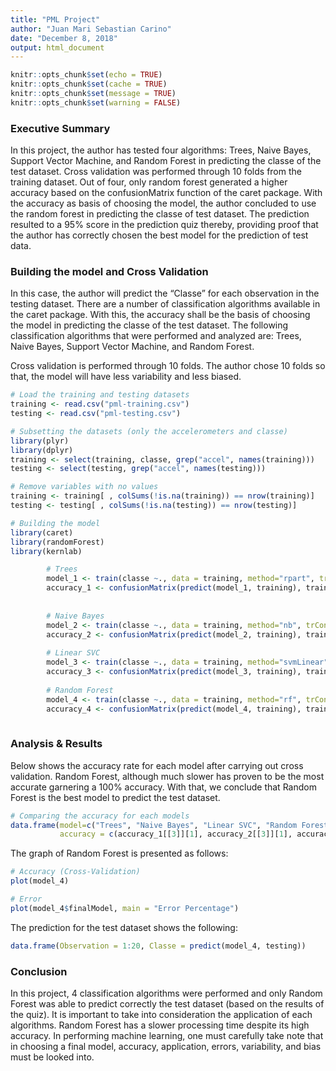 ---
title: "PML Project"
author: "Juan Mari Sebastian Carino"
date: "December 8, 2018"
output: html_document
---

```{r setup, include=FALSE}
knitr::opts_chunk$set(echo = TRUE)
knitr::opts_chunk$set(cache = TRUE)
knitr::opts_chunk$set(message = TRUE)
knitr::opts_chunk$set(warning = FALSE)
```

### Executive Summary

  In this project, the author has tested four algorithms: Trees, Naive Bayes, Support Vector Machine, and Random Forest in predicting the classe of the test dataset. Cross validation was performed through 10 folds from the training dataset. Out of four, only random forest generated a higher accuracy based on the confusionMatrix function of the caret package. With the accuracy as basis of choosing the model, the author concluded to use the random forest in predicting the classe of test dataset. The prediction resulted to a 95% score in the prediction quiz thereby, providing proof that the author has correctly chosen the best model for the prediction of test data. 

### Building the model and Cross Validation

  In this case, the author will predict the "Classe" for each observation in the testing dataset. There are a number of classification algorithms available in the caret package. With this, the accuracy shall be the basis of choosing the model in predicting the classe of the test dataset. The following classification algorithms that were performed and analyzed are: Trees, Naive Bayes, Support Vector Machine, and Random Forest.
  
  Cross validation is performed through 10 folds. The author chose 10 folds so that, the model will have less variability and less biased. 

```{r results='hide'}
# Load the training and testing datasets
training <- read.csv("pml-training.csv")
testing <- read.csv("pml-testing.csv")

# Subsetting the datasets (only the accelerometers and classe)
library(plyr)
library(dplyr)
training <- select(training, classe, grep("accel", names(training)))
testing <- select(testing, grep("accel", names(testing)))

# Remove variables with no values
training <- training[ , colSums(!is.na(training)) == nrow(training)]
testing <- testing[ , colSums(!is.na(testing)) == nrow(testing)]

# Building the model
library(caret)
library(randomForest)
library(kernlab)

        # Trees
        model_1 <- train(classe ~., data = training, method="rpart", trControl = trainControl(method = "cv", number = 10, verboseIter = TRUE))
        accuracy_1 <- confusionMatrix(predict(model_1, training), training$classe)
        
    
        # Naive Bayes
        model_2 <- train(classe ~., data = training, method="nb", trControl = trainControl(method = "cv", number = 10, verboseIter = TRUE))
        accuracy_2 <- confusionMatrix(predict(model_2, training), training$classe)
        
        # Linear SVC 
        model_3 <- train(classe ~., data = training, method="svmLinear", trControl = trainControl(method = "cv", number = 10, verboseIter = TRUE))
        accuracy_3 <- confusionMatrix(predict(model_3, training), training$classe)
        
        # Random Forest
        model_4 <- train(classe ~., data = training, method="rf", trControl = trainControl(method = "cv", number = 10, verboseIter = TRUE))
        accuracy_4 <- confusionMatrix(predict(model_4, training), training$classe)
        
```

### Analysis & Results 

Below shows the accuracy rate for each model after carrying out cross validation. Random Forest, although much slower has proven to be the most accurate garnering a 100% accuracy. With that, we conclude that Random Forest is the best model to predict the test dataset. 
```{r }
# Comparing the accuracy for each models
data.frame(model=c("Trees", "Naive Bayes", "Linear SVC", "Random Forest"),
           accuracy = c(accuracy_1[[3]][1], accuracy_2[[3]][1], accuracy_3[[3]][1], accuracy_4[[3]][1]))
```

The graph of Random Forest is presented as follows:
```{r }
# Accuracy (Cross-Validation)
plot(model_4)

# Error 
plot(model_4$finalModel, main = "Error Percentage")

```

The prediction for the test dataset shows the following: 
```{r }
data.frame(Observation = 1:20, Classe = predict(model_4, testing))
```

### Conclusion

In this project, 4 classification algorithms were performed and only Random Forest was able to predict correctly the test dataset (based on the results of the quiz). It is important to take into consideration the application of each algorithms. Random Forest has a slower processing time despite its high accuracy. In performing machine learning, one must carefully take note that in choosing a final model, accuracy, application, errors, variability, and bias must be looked into.

